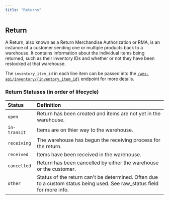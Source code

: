 ```yaml
---
title: "Returns"
---
```


## Return

A Return, also known as a Return Merchandise Authorization or RMA, is an instance of a customer sending one or multiple products back to a warehouse.
It contains information about the individual items being returned, such as their inventory IDs and whether or not they have been restocked at that warehouse.

The `inventory_item_id` in each line item can be passed into the [`/wms-api/inventory/{inventory_item_id}`](/api-reference/wms-api/inventory/get-item) endpoint for more details.

### Return Statuses (in order of lifecycle)
| Status       | Definition
| :----------- | :---------------------------------------------------------------
| `open`       | Return has been created and items are not yet in the warehouse.
| `in-transit` | Items are on thier way to the warehouse.
| `receiving`  | The warehouse has begun the receiving process for the return.
| `received`   | Items have been received in the warehouse.
| `cancelled`  | Return has been cancelled by either the warehouse or the customer.
| `other`      | Status of the return can't be determined. Often due to a custom status being used. See raw_status field for more info.

